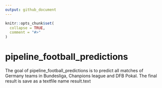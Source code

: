 ```yaml
---
output: github_document
---
```


<!-- README.md is generated from README.Rmd. Please edit that file -->

```r
knitr::opts_chunk$set(
  collapse = TRUE,
  comment = "#>"
)
```

# pipeline_football_predictions

<!-- badges: start -->
<!-- badges: end -->

The goal of pipeline_football_predictions is to  predict all matches of Germany teams in Bundesliga, Chanpions league and DFB Pokal. The final result is save as a textfile name result.text



